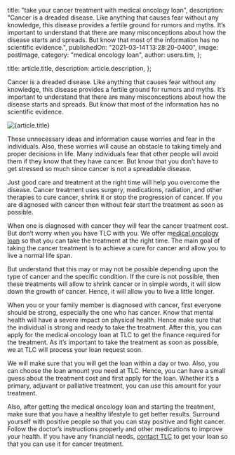 
  title: "take your cancer treatment with medical oncology loan",
  description:
    "Cancer is a dreaded disease. Like anything that causes fear without any knowledge, this disease provides a fertile ground for rumors and myths. It’s important to understand that there are many misconceptions about how the disease starts and spreads. But know that most of the information has no scientific evidence.",
  publishedOn: "2021-03-14T13:28:20-0400",
  image: postImage,
  category: "medical oncology loan",
  author: users.tim,
};

  title: article.title,
  description: article.description,
};


Cancer is a dreaded disease. Like anything that causes fear without any knowledge, this disease provides a fertile ground for rumors and myths. It’s important to understand that there are many misconceptions about how the disease starts and spreads. But know that most of the information has no scientific evidence.

<Image src={postImage} alt={article.title} />

These unnecessary ideas and information cause worries and fear in the individuals. Also, these worries will cause an obstacle to taking timely and proper decisions in life. Many individuals fear that other people will avoid them if they know that they have cancer. But know that you don’t have to get stressed so much since cancer is not a spreadable disease.

Just good care and treatment at the right time will help you overcome the disease. Cancer treatment uses surgery, medications, radiation, and other therapies to cure cancer, shrink it or stop the progression of cancer. If you are diagnosed with cancer then without fear start the treatment as soon as possible.

When one is diagnosed with cancer they will fear the cancer treatment cost. But don’t worry when you have TLC with you. We offer m[edical oncology loan](https://tlc.com.au/keep-yourself-healthy-with-medical-oncology-loan/) so that you can take the treatment at the right time. The main goal of taking the cancer treatment is to achieve a cure for cancer and allow you to live a normal life span.

But understand that this may or may not be possible depending upon the type of cancer and the specific condition. If the cure is not possible, then these treatments will allow to shrink cancer or in simple words, it will slow down the growth of cancer. Hence, it will allow you to live a little longer.

When you or your family member is diagnosed with cancer, first everyone should be strong, especially the one who has cancer. Know that mental health will have a severe impact on physical health. Hence make sure that the individual is strong and ready to take the treatment. After this, you can apply for the medical oncology loan at TLC to get the finance required for the treatment. As it’s important to take the treatment as soon as possible, we at TLC will process your loan request soon.

We will make sure that you will get the loan within a day or two. Also, you can choose the loan amount you need at TLC. Hence, you can have a small guess about the treatment cost and first apply for the loan. Whether it’s a primary, adjuvant or palliative treatment, you can use this amount for your treatment.

Also, after getting the medical oncology loan and starting the treatment, make sure that you have a healthy lifestyle to get better results. Surround yourself with positive people so that you can stay positive and fight cancer. Follow the doctor’s instructions properly and other medications to improve your health. If you have any financial needs, [contact TLC](https://tlc.com.au/) to get your loan so that you can use it for cancer treatment.
